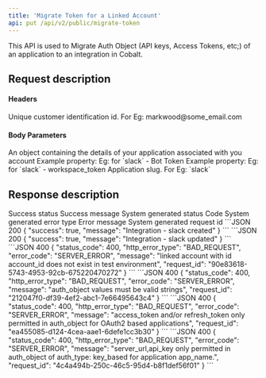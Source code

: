```yaml
---
title: 'Migrate Token for a Linked Account'
api: put /api/v2/public/migrate-token
---
```


This API is used to Migrate Auth Object (API keys, Access Tokens, etc;) of an application to an integration in Cobalt.

## Request description
#### Headers 
<ParamField header="linked_account_id" type="string" required>
  Unique customer identification id. For Eg: markwood@some_email.com
</ParamField>

#### Body Parameters
<ParamField body="auth_object" type="object" required>
   An object containing the details of your application associated with you account
    <Expandable title="Example properties">
        <ResponseField name="bot_token" type="string">
           Example property: Eg: for `slack` - Bot Token
        </ResponseField>
        <ResponseField name="workspace_token" type="string">
          Example property: Eg: for `slack` - workspace_token
        </ResponseField>
    </Expandable>
</ParamField>

<ParamField path="slug" type="string" required>
  Application slug. For Eg: `slack`
</ParamField>

## Response description

<Tabs>
  <Tab title="200">
    <ResponseField name="success" type="boolean">
    Success status
    </ResponseField>
    <ResponseField name="message" type="string">
    Success message
    </ResponseField>
  </Tab>
  <Tab title="400">
    <ResponseField name="status_code" type="integer">
    System generated status Code
    </ResponseField>
    <ResponseField name="error_type" type="string">
    System generated error type
    </ResponseField>
    <ResponseField name="message" type="string">
    Error message
    </ResponseField>
    <ResponseField name="request_id" type="string">
    System generated request id
    </ResponseField>
  </Tab>
</Tabs>


<ResponseExample>
```JSON 200
{
    "success": true,
    "message": "Integration - slack created"
}
```
```JSON 200
{
    "success": true,
    "message": "Integration - slack updated"
}
```
```JSON 400
{
    "status_code": 400,
    "http_error_type": "BAD_REQUEST",
    "error_code": "SERVER_ERROR",
    "message": "linked account with id account_id does not exist in test environment",
    "request_id": "90e83618-5743-4953-92cb-675220470272"
}
```
```JSON 400
{
    "status_code": 400,
    "http_error_type": "BAD_REQUEST",
    "error_code": "SERVER_ERROR",
    "message": "auth_object values must be valid strings",
    "request_id": "212047f0-df39-4ef2-abc1-7e66495643c4"
}
```
```JSON 400
{
    "status_code": 400,
    "http_error_type": "BAD_REQUEST",
    "error_code": "SERVER_ERROR",
    "message": "access_token and/or refresh_token only permitted in auth_object for OAuth2 based applications",
    "request_id": "ea455085-d124-4cea-aae1-6defe1cc3b30"
}
```
```JSON 400
{
    "status_code": 400,
    "http_error_type": "BAD_REQUEST",
    "error_code": "SERVER_ERROR",
    "message": "server_url,api_key only permitted in auth_object of auth_type: key_based for application app_name.",
    "request_id": "4c4a494b-250c-46c5-95d4-b8f1def56f01"
}
```
</ ResponseExample>